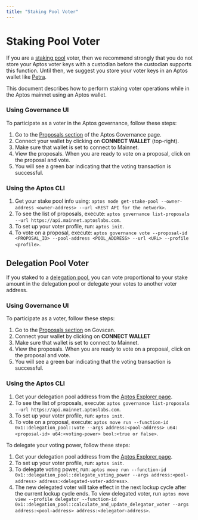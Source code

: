 ```yaml
---
title: "Staking Pool Voter"
---
```


# Staking Pool Voter

If you are a [staking pool](../../../blockchain/staking.mdx) voter, then we recommend strongly that you do not store your Aptos voter keys with a
custodian before the custodian supports this function. Until then, we suggest you store your voter keys in an Aptos
wallet like [Petra](https://petra.app/).

This document describes how to perform staking voter operations while in the Aptos mainnet using an Aptos wallet.

### Using Governance UI

To participate as a voter in the Aptos governance, follow these steps:

1. Go to the [Proposals section](https://governance.aptosfoundation.org/) of the Aptos Governance page.
2. Connect your wallet by clicking on **CONNECT WALLET** (top-right).
3. Make sure that wallet is set to connect to Mainnet.
4. View the proposals. When you are ready to vote on a proposal, click on the proposal and vote.
5. You will see a green bar indicating that the voting transaction is successful.

### Using the Aptos CLI

1. Get your stake pool info using: `aptos node get-stake-pool --owner-address <owner-address> --url <REST API for the network>`.
2. To see the list of proposals, execute: `aptos governance list-proposals --url https://api.mainnet.aptoslabs.com`.
3. To set up your voter profile, run: `aptos init`.
4. To vote on a proposal, execute: `aptos governance vote --proposal-id <PROPOSAL_ID> --pool-address <POOL_ADDRESS> --url <URL> --profile <profile>`.

## Delegation Pool Voter

If you staked to a [delegation pool](../../../blockchain/delegated-staking.mdx), you can vote proportional to your stake amount in the delegation pool or delegate your votes to another voter address.

### Using Governance UI

To participate as a voter, follow these steps:

1. Go to the [Proposals section](https://govscan.live/aptos-proposals) on Govscan.
2. Connect your wallet by clicking on **CONNECT WALLET**
3. Make sure that wallet is set to connect to Mainnet.
4. View the proposals. When you are ready to vote on a proposal, click on the proposal and vote.
5. You will see a green bar indicating that the voting transaction is successful.

### Using the Aptos CLI

1. Get your delegation pool address from the [Aptos Explorer page](https://explorer.aptoslabs.com/validators/delegation?network=mainnet).
2. To see the list of proposals, execute: `aptos governance list-proposals --url https://api.mainnet.aptoslabs.com`.
3. To set up your voter profile, run: `aptos init`.
4. To vote on a proposal, execute: `aptos move run --function-id 0x1::delegation_pool::vote --args address:<pool-address> u64:<proposal-id> u64:<voting-power> bool:<true or false>`.

To delegate your voting power, follow these steps:

1. Get your delegation pool address from the [Aptos Explorer page](https://explorer.aptoslabs.com/validators/delegation?network=mainnet).
2. To set up your voter profile, run: `aptos init`.
3. To delegate voting power, run: `aptos move run --function-id 0x1::delegation_pool::delegate_voting_power --args address:<pool-address> address:<delegated-voter-address>`.
4. The new delegated voter will take effect in the next lockup cycle after the current lockup cycle ends. To view delegated voter, run `aptos move view --profile delegator --function-id 0x1::delegation_pool::calculate_and_update_delegator_voter --args address:<pool-address> address:<delegator-address>`.
